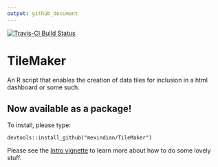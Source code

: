 ```yaml
---
output: github_document
---
```

[![Travis-CI Build Status](https://travis-ci.org/mexindian/TileMaker.svg?branch=master)](https://travis-ci.org/mexindian/TileMaker)

# TileMaker
An R script that enables the creation of data tiles for inclusion in a html dashboard or some such.

## Now available as a package!
To install, please type:
```
devtools::install_github("mexindian/TileMaker")
```

Please see the [Intro vignette](./Vignette.html) to learn more about how to do some lovely stuff.
